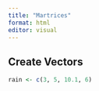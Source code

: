 ```yaml
---
title: "Martrices"
format: html
editor: visual
---
```


## Create Vectors

```r
rain <- c(3, 5, 10.1, 6)
```

